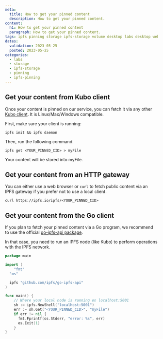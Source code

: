 ```yaml
---
meta:
  title: How to get your pinned content
  description: How to get your pinned content.
content:
  h1: How to get your pinned content
  paragraph: How to get your pinned content.
tags: ipfs pinning storage ipfs-storage volume desktop labs desktop web3 gateway kubo
dates:
  validation: 2023-05-25
  posted: 2023-05-25
categories:
  - labs
  - storage
  - ipfs-storage
  - pinning
  - ipfs-pinning
---
```


## Get your content from Kubo client

Once your content is pinned on our service, you can fetch it via any other [Kubo client](https://docs.ipfs.tech/install/command-line/). It is Linux/Max/Windows compatible.

First, make sure your client is running:

```
ipfs init && ipfs daemon
```

Then, run the following command. 

```
ipfs get <YOUR_PINNED_CID> > myFile
```

Your content will be stored into myFile.

## Get your content from an HTTP gateway

You can either use a web browser or `curl` to fetch public content via an IPFS gateway if you prefer not to use a local client.

```
curl https://ipfs.io/ipfs/<YOUR_PINNED_CID>
```

## Get your content from the Go client

If you plan to fetch your pinned content via a Go program, we recommend to use the official [go-ipfs-api package](https://github.com/ipfs/go-ipfs-api).

In that case, you need to run an IPFS node (like Kubo) to perform operations with the IPFS network.

```go
package main

import (
	"fmt"
  "os"

  ipfs "github.com/ipfs/go-ipfs-api"
)

func main() {
	// Where your local node is running on localhost:5001
	sh := ipfs.NewShell("localhost:5001")
	err := sh.Get("<YOUR_PINNED_CID>", "myFile")
	if err != nil {
      fmt.Fprintf(os.Stderr, "error: %s", err)
      os.Exit(1)
	}
}
```